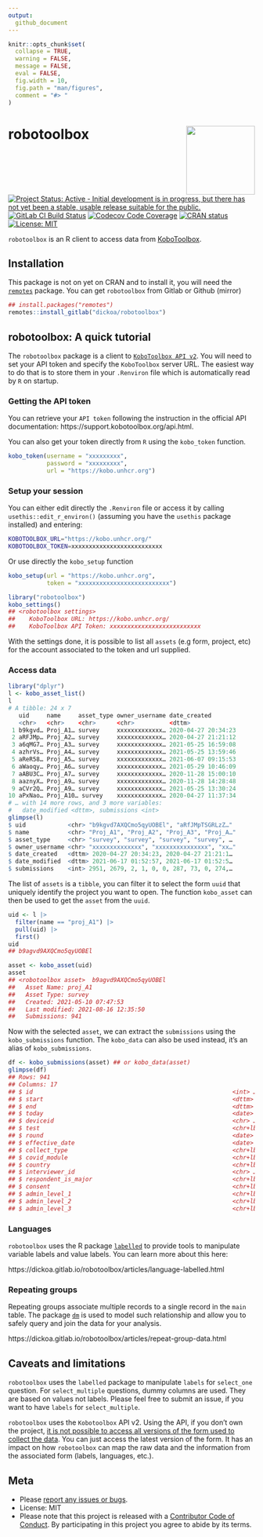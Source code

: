 ```yaml
---
output:
  github_document
---
```


<!-- README.md is generated from README.Rmd. Please edit that file -->

```r
knitr::opts_chunk$set(
  collapse = TRUE,
  warning = FALSE,
  message = FALSE,
  eval = FALSE,
  fig.width = 10,
  fig.path = "man/figures",
  comment = "#> "
)
```

# robotoolbox <img src="man/figures/robotoolbox_hex.png" align="right" width="140" />


[![Project Status: Active - Initial development is in progress, but there has not yet been a stable, usable release suitable for the public.](https://www.repostatus.org/badges/latest/wip.svg)](https://www.repostatus.org/#wip)
[![GitLab CI Build Status](https://gitlab.com/dickoa/robotoolbox/badges/master/pipeline.svg)](https://gitlab.com/dickoa/robotoolbox/-/pipelines)
[![Codecov Code Coverage](https://codecov.io/gl/dickoa/robotoolbox/branch/master/graph/badge.svg)](https://app.codecov.io/gl/dickoa/robotoolbox)
[![CRAN status](https://www.r-pkg.org/badges/version/robotoolbox)](https://CRAN.R-project.org/package=robotoolbox)
[![License: MIT](https://img.shields.io/badge/License-MIT-yellow.svg)](https://opensource.org/licenses/MIT)

`robotoolbox` is an R client to access data from [KoboToolbox](https://www.kobotoolbox.org/).

## Installation

This package is not on yet on CRAN and to install it, you will need the [`remotes`](https://github.com/r-lib/remotes) package.
You can get `robotoolbox` from Gitlab or Github (mirror)

```r
## install.packages("remotes")
remotes::install_gitlab("dickoa/robotoolbox")
```

## robotoolbox: A quick tutorial

The `robotoolbox` package is a client to [`KoboToolbox API v2`](https://support.kobotoolbox.org/api.html). You will need to set your API token and specify the `KoboToolbox` server URL. The easiest way to do that is to store them in your `.Renviron` file which is automatically read by `R` on startup.

### Getting the API token

You can retrieve your `API token` following the instruction in the official API documentation: https://support.kobotoolbox.org/api.html.

You can also get your token directly from `R` using the `kobo_token` function.

```r
kobo_token(username = "xxxxxxxxx",
           password = "xxxxxxxxx",
           url = "https://kobo.unhcr.org")
```

### Setup your session

You can either edit directly the `.Renviron` file or access it by calling `usethis::edit_r_environ()` (assuming you have the `usethis` package installed) and entering:

```bash
KOBOTOOLBOX_URL="https://kobo.unhcr.org/"
KOBOTOOLBOX_TOKEN=xxxxxxxxxxxxxxxxxxxxxxxxxx
```

Or use directly the `kobo_setup` function

```r
kobo_setup(url = "https://kobo.unhcr.org",
           token = "xxxxxxxxxxxxxxxxxxxxxxxxxx")
```


```r
library("robotoolbox")
kobo_settings()
## <robotoolbox settings>
##    KoboToolbox URL: https://kobo.unhcr.org/
##    KoboToolbox API Token: xxxxxxxxxxxxxxxxxxxxxxxxxx
```

With the settings done, it is possible to list all `assets` (e.g form, project, etc) for the account associated to the token and url supplied.

### Access data

```r
library("dplyr")
l <- kobo_asset_list()
l
# A tibble: 24 x 7
   uid     name     asset_type owner_username date_created
   <chr>   <chr>    <chr>      <chr>          <dttm>
 1 b9kgvd… Proj_A1… survey     xxxxxxxxxxxxx… 2020-04-27 20:34:23
 2 aRFJMp… Proj_A2… survey     xxxxxxxxxxxxx… 2020-04-27 21:21:12
 3 a6qMG7… Proj_A3… survey     xxxxxxxxxxxxx… 2021-05-25 16:59:08
 4 azhrVs… Proj_A4… survey     xxxxxxxxxxxxx… 2021-05-25 13:59:46
 5 aReR58… Proj_A5… survey     xxxxxxxxxxxxx… 2021-06-07 09:15:53
 6 aWaoqy… Proj_A6… survey     xxxxxxxxxxxxx… 2021-05-29 10:46:09
 7 aABU3C… Proj_A7… survey     xxxxxxxxxxxxx… 2020-11-28 15:00:10
 8 aaznyX… Proj_A9… survey     xxxxxxxxxxxxx… 2020-11-28 14:28:48
 9 aCVr2Q… Proj_A9… survey     xxxxxxxxxxxxx… 2021-05-25 13:30:24
10 aPxNao… Proj_A10… survey    xxxxxxxxxxxxx… 2020-04-27 11:37:34
# … with 14 more rows, and 3 more variables:
#   date_modified <dttm>, submissions <int>
glimpse(l)
$ uid            <chr> "b9kgvd7AXQCmo5qyUOBEl", "aRfJMpTSGRLzZ…"
$ name           <chr> "Proj_A1", "Proj_A2", "Proj_A3", "Proj_A…"
$ asset_type     <chr> "survey", "survey", "survey", "survey", …
$ owner_username <chr> "xxxxxxxxxxxxxx", "xxxxxxxxxxxxxxx", "xx…"
$ date_created   <dttm> 2020-04-27 20:34:23, 2020-04-27 21:21:1…
$ date_modified  <dttm> 2021-06-17 01:52:57, 2021-06-17 01:52:5…
$ submissions    <int> 2951, 2679, 2, 1, 0, 0, 287, 73, 0, 274,…
```

The list of `assets` is a `tibble`, you can filter it to select the form `uuid` that uniquely identify the project you want to open. The function `kobo_asset` can then be used to get the `asset` from the `uuid`.

```r
uid <- l |>
  filter(name == "proj_A1") |>
  pull(uid) |>
  first()
uid
## b9agvd9AXQCmo5qyUOBEl

asset <- kobo_asset(uid)
asset
## <robotoolbox asset>  b9agvd9AXQCmo5qyUOBEl
##   Asset Name: proj_A1
##   Asset Type: survey
##   Created: 2021-05-10 07:47:53
##   Last modified: 2021-08-16 12:35:50
##   Submissions: 941
```

Now with the selected `asset`, we can extract the `submissions` using the `kobo_submissions` function. The `kobo_data` can also be used instead, it's an alias of `kobo_submissions`.

```r
df <- kobo_submissions(asset) ## or kobo_data(asset)
glimpse(df)
## Rows: 941
## Columns: 17
## $ id                                                         <int> …
## $ start                                                      <dttm> …
## $ end                                                        <dttm> …
## $ today                                                      <date> …
## $ deviceid                                                   <chr> …
## $ test                                                       <chr+lbl> …
## $ round                                                      <date> …
## $ effective_date                                             <date> …
## $ collect_type                                               <chr+lbl> …
## $ covid_module                                               <chr+lbl> …
## $ country                                                    <chr+lbl> …
## $ interviewer_id                                             <chr> …
## $ respondent_is_major                                        <chr+lbl> …
## $ consent                                                    <chr+lbl> …
## $ admin_level_1                                              <chr+lbl> …
## $ admin_level_2                                              <chr+lbl> …
## $ admin_level_3                                              <chr+lbl> …
```

### Languages

`robotoolbox` uses the R package [`labelled`](https://larmarange.github.io/labelled/) to provide tools to manipulate variable labels and value labels. You can learn more about this here:

https://dickoa.gitlab.io/robotoolbox/articles/language-labelled.html


### Repeating groups

Repeating groups associate multiple records to a single record in the `main` table.
The package [`dm`](https://cynkra.github.io/dm/) is used to model such relationship and allow you to safely query and join the data for your analysis.

https://dickoa.gitlab.io/robotoolbox/articles/repeat-group-data.html

## Caveats and limitations

`robotoolbox` uses the `labelled` package to manipulate `labels` for `select_one` question. For `select_multiple` questions, dummy columns are used. They are based on values not labels. Please feel free to submit an issue, if you want to have `labels` for `select_multiple`.

`robotoolbox` uses the `Kobotoolbox` API v2. Using the API, if you don't own the project, [it is not possible to access all versions of the form used to collect the data](https://github.com/kobotoolbox/kpi/issues/1164). You can just access the latest version of the form. It has an impact on how `robotoolbox` can map the raw data and the information from the associated form (labels, languages, etc.).

## Meta

* Please [report any issues or bugs](https://gitlab.com/dickoa/robotoolbox/-/issues).
* License: MIT
* Please note that this project is released with a [Contributor Code of Conduct](CODE_OF_CONDUCT.md). By participating in this project you agree to abide by its terms.
